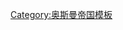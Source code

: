 {{Country history
|name = 鄂圖曼帝國歷史
|linkoverride = [[鄂圖曼帝國歷史]]
|country = 鄂圖曼帝國
|series = 鄂圖曼帝國
|image = [[File:Osmanli-nisani.svg|75px|Coat of Arms of the Ottoman Empire]]
|width = 200px
|bold = no
|titlestyle = background:#B7EC90;
|groupstyle = background:#8FE153;
|belowstyle = background:#B7EC90;
|header1 = [[奧斯曼帝國的崛起|崛起]] (1299&ndash;1453)
|data2 = [[鄂圖曼帝國大空位期|大空位期]] (1402&ndash;1413)
|header3 = [[奥斯曼帝国的扩张|擴張]] (1453&ndash;1566)
|header4 = {{le|奧斯曼帝國的轉型|Transformation of the Ottoman Empire|轉型}} (1566&ndash;1703)
|data5 = [[蘇丹女權時期]]
|data6 = [[科普魯律時期]] <small>(1656&ndash;1703)</small>
|header7 = [[奧斯曼帝國的滯止|滯止]] (1703&ndash;1789)
|data8 = [[鬱金香時期]] <small>(1718&ndash;1730)</small>
|header9 = [[鄂圖曼帝國的衰落|衰落]] (1789&ndash;1908)
|data10 = [[坦志麦特|坦志麥特時期]] <small>(1839&ndash;1876)</small>
|data11 = {{le|一次立憲時期 (奧斯曼帝國)|First Constitutional Era|一次立憲時期}}
|header12 ={{le|鄂圖曼帝國的解體|Dissolution of the Ottoman Empire|解體}} (1908&ndash;1922)
|data13 = {{le|二次立憲時期 (奧斯曼帝國)|Second Constitutional Era|二次立憲時期}}
|data14 = [[奧斯曼帝國的分裂|分裂]]

}}<noinclude>
[[Category:土耳其歷史模板|{{PAGENAME}}]]
[[Category:奥斯曼帝国模板]]
</noinclude>